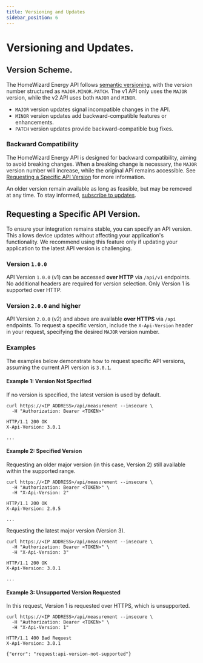 ```yaml
---
title: Versioning and Updates
sidebar_position: 6
---
```



# Versioning and Updates.

## Version Scheme.

The HomeWizard Energy API follows [semantic versioning](https://semver.org/), with the version number structured as `MAJOR.MINOR.PATCH`. The v1 API only uses the `MAJOR` version, while the v2 API uses both `MAJOR` and `MINOR`.

-   `MAJOR` version updates signal incompatible changes in the API.
-   `MINOR` version updates add backward-compatible features or enhancements.
-   `PATCH` version updates provide backward-compatible bug fixes.

### Backward Compatibility

The HomeWizard Energy API is designed for backward compatibility, aiming to avoid breaking changes. When a breaking change is necessary, the `MAJOR` version number will increase, while the original API remains accessible. See [Requesting a Specific API Version](#requesting-a-specific-api-version) for more information.

An older version remain available as long as feasible, but may be removed at any time. To stay informed, [subscribe to updates](/docs/changelog#subscribe-to-updates).

## Requesting a Specific API Version.

To ensure your integration remains stable, you can specify an API version. This allows device updates without affecting your application's functionality. We recommend using this feature only if updating your application to the latest API version is challenging.

### Version `1.0.0`

API Version `1.0.0` (v1) can be accessed **over HTTP** via `/api/v1` endpoints. No additional headers are required for version selection. Only Version 1 is supported over HTTP.

### Version `2.0.0` and higher

API Version `2.0.0` (v2) and above are available **over HTTPS** via `/api` endpoints. To request a specific version, include the `X-Api-Version` header in your request, specifying the desired `MAJOR` version number.

### Examples

The examples below demonstrate how to request specific API versions, assuming the current API version is `3.0.1`.

#### Example 1: Version Not Specified

If no version is specified, the latest version is used by default.

```http title="Request"
curl https://<IP ADDRESS>/api/measurement --insecure \
  -H "Authorization: Bearer <TOKEN>"
```

```http title="Response"
HTTP/1.1 200 OK
X-Api-Version: 3.0.1

...
```

#### Example 2: Specified Version

Requesting an older major version (in this case, Version 2) still available within the supported range.

```http title="Request"
curl https://<IP ADDRESS>/api/measurement --insecure \
  -H "Authorization: Bearer <TOKEN>" \
  -H "X-Api-Version: 2"
```

```http title="Response"
HTTP/1.1 200 OK
X-Api-Version: 2.0.5

...
```

Requesting the latest major version (Version 3).

```http title="Request"
curl https://<IP ADDRESS>/api/measurement --insecure \
  -H "Authorization: Bearer <TOKEN>" \
  -H "X-Api-Version: 3"
```

```http title="Response"
HTTP/1.1 200 OK
X-Api-Version: 3.0.1

...
```

#### Example 3: Unsupported Version Requested

In this request, Version 1 is requested over HTTPS, which is unsupported.

```http title="Request"
curl https://<IP ADDRESS>/api/measurement --insecure \
  -H "Authorization: Bearer <TOKEN>" \
  -H "X-Api-Version: 1"
```

```http title="Response"
HTTP/1.1 400 Bad Request
X-Api-Version: 3.0.1

{"error": "request:api-version-not-supported"}
```
